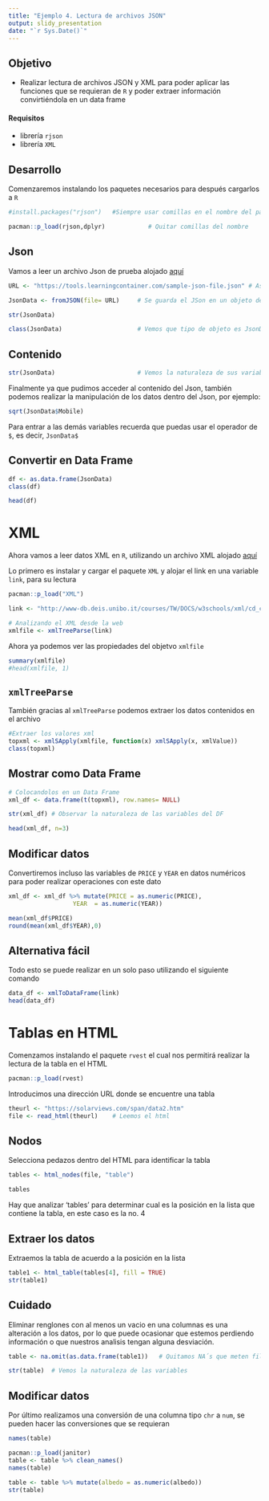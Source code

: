 ```yaml
---
title: "Ejemplo 4. Lectura de archivos JSON"
output: slidy_presentation
date: "`r Sys.Date()`"
---
```


## Objetivo

-   Realizar lectura de archivos JSON y XML para poder aplicar las funciones que se requieran de `R` y poder extraer información convirtiéndola en un data frame

#### Requisitos

-   librería `rjson`
-   librería `XML`

## Desarrollo

Comenzaremos instalando los paquetes necesarios para después cargarlos a `R`

```r
#install.packages("rjson")   #Siempre usar comillas en el nombre del paquete

pacman::p_load(rjson,dplyr)            # Quitar comillas del nombre
```

## **Json**

Vamos a leer un archivo Json de prueba alojado [aquí](https://tools.learningcontainer.com/sample-json-file.json)

```r
URL <- "https://tools.learningcontainer.com/sample-json-file.json" # Asignando el link a una variable

JsonData <- fromJSON(file= URL)     # Se guarda el JSon en un objeto de R

str(JsonData)

```

```r
class(JsonData)                     # Vemos que tipo de objeto es JsonData
```

## Contenido

```r
str(JsonData)                       # Vemos la naturaleza de sus variables
```

Finalmente ya que pudimos acceder al contenido del Json, también podemos realizar la manipulación de los datos dentro del Json, por ejemplo:

```r
sqrt(JsonData$Mobile)
```

Para entrar a las demás variables recuerda que puedas usar el operador de `$`, es decir, `JsonData$`

## Convertir en Data Frame

```r
df <- as.data.frame(JsonData)
class(df)
```

```r
head(df)
```

# XML

Ahora vamos a leer datos XML en `R`, utilizando un archivo XML alojado [aquí](http://www-db.deis.unibo.it/courses/TW/DOCS/w3schools/xml/cd_catalog.xml)

Lo primero es instalar y cargar el paquete `XML` y alojar el link en una variable `link`, para su lectura

```r
pacman::p_load("XML")
```

```r
link <- "http://www-db.deis.unibo.it/courses/TW/DOCS/w3schools/xml/cd_catalog.xml"

# Analizando el XML desde la web
xmlfile <- xmlTreeParse(link)
```

Ahora ya podemos ver las propiedades del objetvo `xmlfile`

```r
summary(xmlfile)
#head(xmlfile, 1)
```
## `xmlTreeParse`

También gracias al `xmlTreeParse` podemos extraer los datos contenidos en el archivo

```r
#Extraer los valores xml
topxml <- xmlSApply(xmlfile, function(x) xmlSApply(x, xmlValue))
class(topxml)
```
## Mostrar como Data Frame

```r
# Colocandolos en un Data Frame
xml_df <- data.frame(t(topxml), row.names= NULL)

str(xml_df) # Observar la naturaleza de las variables del DF
```
```r
head(xml_df, n=3)
```

## Modificar datos

Convertiremos incluso las variables de `PRICE` y `YEAR` en datos numéricos para poder realizar operaciones con este dato

```r
xml_df <- xml_df %>% mutate(PRICE = as.numeric(PRICE),
                  YEAR  = as.numeric(YEAR))

mean(xml_df$PRICE)
round(mean(xml_df$YEAR),0)
```

## Alternativa fácil

Todo esto se puede realizar en un solo paso utilizando el siguiente comando

```r
data_df <- xmlToDataFrame(link)
head(data_df)
```

# Tablas en HTML

Comenzamos instalando el paquete `rvest` el cual nos permitirá realizar la lectura de la tabla en el HTML

```r
pacman::p_load(rvest)
```

Introducimos una dirección URL donde se encuentre una tabla

```r
theurl <- "https://solarviews.com/span/data2.htm"
file <- read_html(theurl)    # Leemos el html
```


## Nodos

Selecciona pedazos dentro del HTML para identificar la tabla

```r
tables <- html_nodes(file, "table")  
```

```r
tables
```

Hay que analizar 'tables' para determinar cual es la posición en la lista que contiene la tabla, en este caso es la no. 4

## Extraer los datos

Extraemos la tabla de acuerdo a la posición en la lista

```r
table1 <- html_table(tables[4], fill = TRUE)
str(table1)
```

## Cuidado

Eliminar renglones con al menos un vacio en una columnas es una alteración a los datos, por lo que puede ocasionar que estemos perdiendo información o que nuestros analisis tengan alguna desviación. 

```r

table <- na.omit(as.data.frame(table1))   # Quitamos NA´s que meten filas extras y convertimos la lista en un data frame para su manipulación con R

str(table)  # Vemos la naturaleza de las variables
```

## Modificar datos 

Por último realizamos una conversión de una columna tipo `chr` a `num`, se pueden hacer las conversiones que se requieran

```r
names(table)
```
```r
pacman::p_load(janitor)
table <- table %>% clean_names()
names(table)
```


```r
table <- table %>% mutate(albedo = as.numeric(albedo))
str(table)
```
